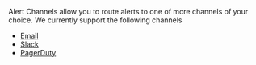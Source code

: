 Alert Channels allow you to route alerts to one of more channels of your choice. We currently support the following channels

- [Email](/channels/email)
- [Slack](/channels/slack)
- [PagerDuty](/channels/pagerduty)